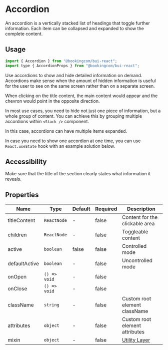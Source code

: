 # Accordion

<Featured>
  An accordion is a vertically stacked list of headings that toggle further
  information. Each item can be collapsed and expanded to show the complete
  content.
</Featured>

<Grid>
  <CrossLink
    title="Accordion"
    type="documentation"
    text="Learn more about the Accordion design anatomy and best-practices."
    section="Design documentation"
    href="https://design-system.booking.com/article/bui/components/containers/accordion/"
    target="_blank"
  />
</Grid>

## Usage

```jsx
import { Accordion } from "@bookingcom/bui-react";
import type { AccordionProps } from "@bookingcom/bui-react";
```

Use accordions to show and hide detailed information on demand. Accordions make sense when the amount of hidden information is useful for the user to see on the same screen rather than on a separate screen.

When clicking on the title content, the main content would appear and the chevron would point in the opposite direction.

<Example name="default" />

In most use cases, you need to hide not just one piece of information, but a whole group of content.
You can achieve this by grouping multiple accordions within `<Stack />` component.

In this case, accordions can have multiple items expanded.

<Example name="multiple" />

In case you need to show one accordion at one time, you can use `React.useState` hook with an example solution below.

<Example name="controlled" />

## Accessibility

Make sure that the title of the section clearly states what information it reveals.

## Properties

| Name          | Type         | Default | Required | Description                                                                                                    |
| ------------- | ------------ | ------- | -------- | -------------------------------------------------------------------------------------------------------------- |
| titleContent  | `ReactNode`  | -       | false    | Content for the clickable area                                                                                 |
| children      | `ReactNode`  | -       | false    | Toggleable content                                                                                             |
| active        | `boolean`    | false   | false    | Controlled mode                                                                                                |
| defaultActive | `boolean`    | -       | false    | Uncontrolled mode                                                                                              |
| onOpen        | `() => void` | -       | false    |                                                                                                                |
| onClose       | `() => void` | -       | false    |                                                                                                                |
| className     | `string`     | -       | false    | Custom root element className                                                                                  |
| attributes    | `object`     | -       | false    | Custom root element attributes                                                                                 |
| mixin           | `object`     | -       | false    | [Utility Layer](?page=Getting%2520started%252FDevelopment%252FComponents&view=documentation#BUI-Utility-Layer) |
